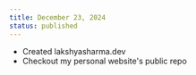 ```yaml
---
title: December 23, 2024
status: published
---
```


- Created <LinkPreview url="https://lakshyasharma.dev"><Highlight>lakshyasharma.dev</Highlight></LinkPreview>
- Checkout my personal website's <Link href="https://github.com/lakshyaCreates/lakshyasharma">public repo</Link>